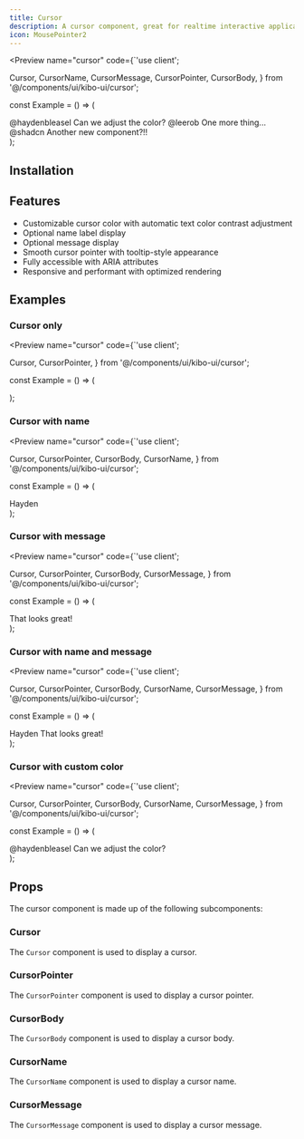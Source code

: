 ```yaml
---
title: Cursor
description: A cursor component, great for realtime interactive applications.
icon: MousePointer2
---
```


<Preview name="cursor" code={`'use client';

  Cursor,
  CursorName,
  CursorMessage,
  CursorPointer,
  CursorBody,
} from '@/components/ui/kibo-ui/cursor';

const Example = () => (
  <div className="flex w-full h-screen items-center justify-center gap-4">
    <Cursor className="absolute top-24 left-24">
      <CursorPointer className="text-emerald-500" />
      <CursorBody className="bg-emerald-100 text-emerald-700">
        <CursorName>@haydenbleasel</CursorName>
        <CursorMessage>Can we adjust the color?</CursorMessage>
      </CursorBody>
    </Cursor>
    <Cursor className="absolute top-48 right-32">
      <CursorPointer className="text-rose-500" />
      <CursorBody className="bg-rose-100 text-rose-700">
        <CursorName>@leerob</CursorName>
        <CursorMessage>One more thing...</CursorMessage>
      </CursorBody>
    </Cursor>
    <Cursor className="absolute bottom-24 left-48">
      <CursorPointer className="text-sky-500" />
      <CursorBody className="bg-sky-100 text-sky-700">
        <CursorName>@shadcn</CursorName>
        <CursorMessage>Another new component?!!</CursorMessage>
      </CursorBody>
    </Cursor>
  </div>
);


## Installation

<Installer packageName="cursor" />

## Features

- Customizable cursor color with automatic text color contrast adjustment
- Optional name label display
- Optional message display
- Smooth cursor pointer with tooltip-style appearance
- Fully accessible with ARIA attributes
- Responsive and performant with optimized rendering

## Examples

### Cursor only

<Preview name="cursor" code={`'use client';

  Cursor,
  CursorPointer,
} from '@/components/ui/kibo-ui/cursor';

const Example = () => (
  <div className="flex w-full h-screen items-center justify-center gap-4">
    <Cursor>
      <CursorPointer />
    </Cursor>
  </div>
);


### Cursor with name

<Preview name="cursor" code={`'use client';

  Cursor,
  CursorPointer,
  CursorBody,
  CursorName,
} from '@/components/ui/kibo-ui/cursor';

const Example = () => (
  <div className="flex w-full h-screen items-center justify-center gap-4">
    <Cursor>
      <CursorPointer />
      <CursorBody>
        <CursorName>Hayden</CursorName>
      </CursorBody>
    </Cursor>
  </div>
);


### Cursor with message

<Preview name="cursor" code={`'use client';

  Cursor,
  CursorPointer,
  CursorBody,
  CursorMessage,
} from '@/components/ui/kibo-ui/cursor';

const Example = () => (
  <div className="flex w-full h-screen items-center justify-center gap-4">
    <Cursor color="#000000">
      <CursorPointer />
      <CursorBody>
        <CursorMessage>That looks great!</CursorMessage>
      </CursorBody>
    </Cursor>
  </div>
);


### Cursor with name and message

<Preview name="cursor" code={`'use client';

  Cursor,
  CursorPointer,
  CursorBody,
  CursorName,
  CursorMessage,
} from '@/components/ui/kibo-ui/cursor';

const Example = () => (
  <div className="flex w-full h-screen items-center justify-center gap-4">
    <Cursor color="#000000">
      <CursorPointer />
      <CursorBody>
        <CursorName>Hayden</CursorName>
        <CursorMessage>That looks great!</CursorMessage>
      </CursorBody>
    </Cursor>
  </div>
);


### Cursor with custom color

<Preview name="cursor" code={`'use client';

  Cursor,
  CursorPointer,
  CursorBody,
  CursorName,
  CursorMessage,
} from '@/components/ui/kibo-ui/cursor';

const Example = () => (
  <div className="flex w-full h-screen items-center justify-center gap-4">
    <Cursor>
      <CursorPointer className="text-indigo-500" />
      <CursorBody className="bg-indigo-100 text-indigo-700">
        <CursorName>@haydenbleasel</CursorName>
        <CursorMessage>Can we adjust the color?</CursorMessage>
      </CursorBody>
    </Cursor>
  </div>
);


## Props

The cursor component is made up of the following subcomponents:

### Cursor

The `Cursor` component is used to display a cursor.

<AutoTypeTable path="node_modules/@repo/cursor/index.tsx" name="CursorProps" />

### CursorPointer

The `CursorPointer` component is used to display a cursor pointer.

<AutoTypeTable path="node_modules/@repo/cursor/index.tsx" name="CursorPointerProps" />

### CursorBody

The `CursorBody` component is used to display a cursor body.

<AutoTypeTable path="node_modules/@repo/cursor/index.tsx" name="CursorBodyProps" />

### CursorName

The `CursorName` component is used to display a cursor name.

<AutoTypeTable path="node_modules/@repo/cursor/index.tsx" name="CursorNameProps" />

### CursorMessage

The `CursorMessage` component is used to display a cursor message.

<AutoTypeTable path="node_modules/@repo/cursor/index.tsx" name="CursorMessageProps" />

